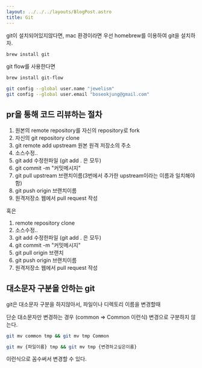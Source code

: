 ```yaml
---
layout: ../../../layouts/BlogPost.astro
title: Git
---
```


git이 설치되어있지않다면, mac 환경이라면 우선 homebrew를 이용하여 git을 설치하자.

```bash
brew install git
```

git flow를 사용한다면

```bash
brew install git-flow
```

```bash
git config --global user.name "jewelism"
git config --global user.email "boseokjung@gmail.com"
```

## pr을 통해 코드 리뷰하는 절차

1. 원본의 remote repository를 자신의 repository로 fork
2. 자신의 git repository clone
3. git remote add upstream 원본 원격 저장소의 주소
4. 소스수정..
5. git add 수정한파일 \(git add . 은 모두\)
6. git commit -m "커밋메시지"
7. git pull upstream 브랜치이름\(3번에서 추가한 upstream이라는 이름과 일치해야함\)
8. git push origin 브랜치이름
9. 원격저장소 웹에서 pull request 작성

혹은

1. remote repository clone
2. 소스수정..
3. git add 수정한파일 \(git add . 은 모두\)
4. git commit -m "커밋메시지"
5. git pull origin 브랜치
8. git push origin 브랜치이름
9. 원격저장소 웹에서 pull request 작성


## 대소문자 구분을 안하는 git

git은 대소문자 구분을 하지않아서, 파일이나 디렉토리 이름을 변경할때

단순 대소문자만 변경하는 경우 (common => Common 이런식) 변경으로 구분하지 않는다.

```bash
git mv common tmp && git mv tmp Common
```

```bash
git mv {파일이름} tmp && git mv tmp {변경하고싶은이름}
```

이런식으로 꼼수써서 변경할 수 있다.